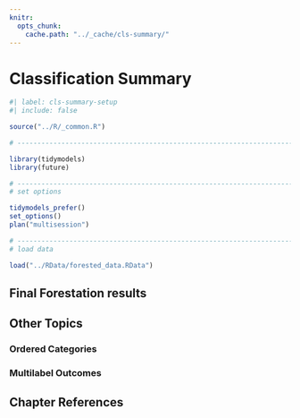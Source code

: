 ```yaml
---
knitr:
  opts_chunk:
    cache.path: "../_cache/cls-summary/"
---
```


# Classification Summary {#sec-cls-summary}

```r
#| label: cls-summary-setup
#| include: false

source("../R/_common.R")

# ------------------------------------------------------------------------------

library(tidymodels)
library(future)

# ------------------------------------------------------------------------------
# set options

tidymodels_prefer()
set_options()
plan("multisession")

# ------------------------------------------------------------------------------
# load data 

load("../RData/forested_data.RData")
```

## Final Forestation results  {#sec-forestation-final}

## Other Topics 

### Ordered Categories  {#sec-cls-ordered}

### Multilabel Outcomes {#sec-multilabel}

## Chapter References {.unnumbered}
